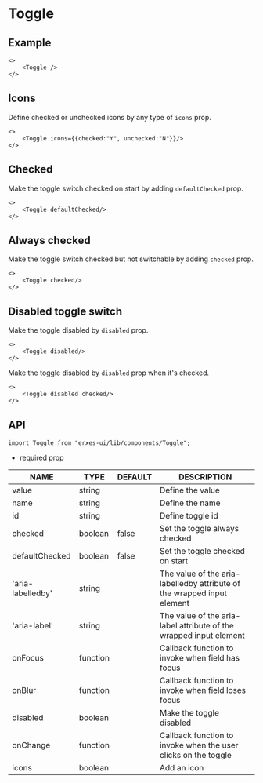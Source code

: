 
<HeroPattern />

# Toggle
## **Example**

```tsx
<>
	<Toggle />
</>
```

## **Icons**
Define checked or unchecked icons by any type of `icons` prop.
```tsx
<>
	<Toggle icons={{checked:"Y", unchecked:"N"}}/>
</>
```

## **Checked**
Make the toggle switch checked on start by adding `defaultChecked` prop.

```tsx
<>
	<Toggle defaultChecked/>
</>
```

## **Always checked**
Make the toggle switch checked but not switchable by adding `checked` prop.

```tsx
<>
	<Toggle checked/>
</>
```

## **Disabled toggle switch**
Make the toggle disabled by `disabled` prop.

```tsx
<>
	<Toggle disabled/>
</>
```

Make the toggle disabled by `disabled` prop when it's checked.

```tsx
<>
	<Toggle disabled checked/>
</>
```

## **API**

```tsx
import Toggle from "erxes-ui/lib/components/Toggle";
```
* required prop

| NAME | TYPE | DEFAULT | DESCRIPTION |
| ---| --- | ---| --- |
| value | string |  | Define the value |
| name | string |  | Define the name |
| id | string| | Define toggle id |
| checked | boolean | false | Set the toggle always checked |
| defaultChecked | boolean | false | Set the toggle checked on start |
| 'aria-labelledby'	 | string |  | The value of the aria-labelledby attribute of the wrapped input element |
| 'aria-label'	 | string |  | The value of the aria-label attribute of the wrapped input element |
| onFocus | function	 |  | Callback function to invoke when field has focus |
| onBlur | function |  | Callback function to invoke when field loses focus |
| disabled | boolean |  | Make the toggle disabled |
| onChange | function |  | Callback function to invoke when the user clicks on the toggle |
| icons	 | boolean |  | Add an icon |

